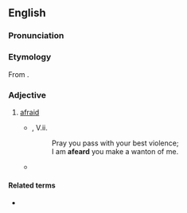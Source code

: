 ==English==

===Pronunciation===
{{homophones|lang=en|affeard|affeared|afeared}}

===Etymology===
From {{suffix|afear|ed|lang=en}}.

===Adjective===
{{en-adj}}

# {{lb|en|archaic}} [[afraid]]
#* {{RQ:Shakespeare Hamlet}}, V.ii.
#*: Pray you pass with your best violence;
#*: I am '''afeard''' you make a wanton of me.
#* {{quote-book
|year=2009
|year_published=
|edition=
|editor=
|author=John Hough, Jr.
|title=Seen the Glory
|chapter=
|url=http://books.google.com/books?id=r985pBESsj4C&printsec=frontcover&dq=Seen+the+glory&source=bl&ots=5cN3G-5I35&sig=SdpPPWPQogqCzQLpG2sZzUVhp1A&hl=en&sa=X&ei=x6EQUIq_FYrY0QH5uoDICw&redir_esc=y#v=onepage&q=afeard&f=false
|genre=Fiction
|publisher=Simon and Schuster
|isbn=9781416589655
|page=192
|passage=He's '''afeard''' of you, Luke. Don't you know that?
}}

====Related terms====
* {{l|en|afear}}